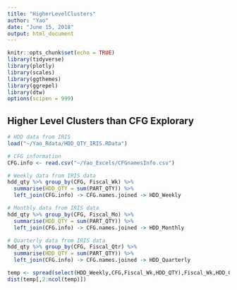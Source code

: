 ---
title: "HigherLevelClusters"
author: "Yao"
date: "June 15, 2018"
output: html_document
---

```{r setup, include=FALSE}
knitr::opts_chunk$set(echo = TRUE)
library(tidyverse)
library(plotly)
library(scales)
library(ggthemes)
library(ggrepel)
library(dtw)
options(scipen = 999)
```

## Higher Level Clusters than CFG Explorary

```{r load data}
# HDD data from IRIS
load("~/Yao_Rdata/HDD_QTY_IRIS.RData")

# CFG information
CFG.info <- read.csv("~/Yao_Excels/CFGnamesInfo.csv")
```


```{r Data Table Join}
# Weekly data from IRIS data
hdd_qty %>% group_by(CFG, Fiscal_Wk) %>%
  summarise(HDD_QTY = sum(PART_QTY)) %>%
  left_join(CFG.info) -> CFG.names.joined -> HDD_Weekly

# Monthly data from IRIS data
hdd_qty %>% group_by(CFG, Fiscal_Mo) %>%
  summarise(HDD_QTY = sum(PART_QTY)) %>%
  left_join(CFG.info) -> CFG.names.joined -> HDD_Monthly

# Quarterly data from IRIS data
hdd_qty %>% group_by(CFG, Fiscal_Qtr) %>%
  summarise(HDD_QTY = sum(PART_QTY)) %>%
  left_join(CFG.info) -> CFG.names.joined -> HDD_Quarterly

```

```{r Time Series Clusters}
temp <- spread(select(HDD_Weekly,CFG,Fiscal_Wk,HDD_QTY),Fiscal_Wk,HDD_QTY)
dist(temp[,2:ncol(temp)])
```


